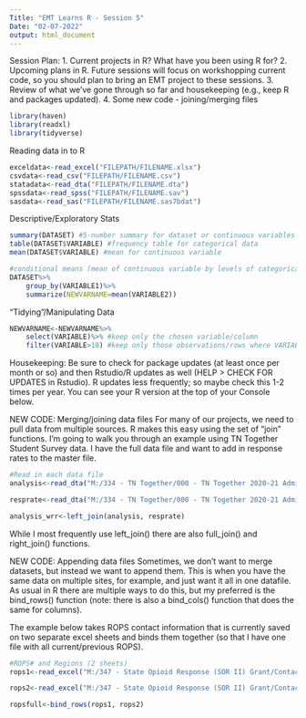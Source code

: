 ---
Title: "EMT Learns R - Session 5"
Date: "02-07-2022"
output: html_document
---

Session Plan:
1. Current projects in R? What have you been using R for? 
2. Upcoming plans in R. Future sessions will focus on workshopping current code, so you should plan to bring an EMT project to these sessions.
3. Review of what we've gone through so far and housekeeping (e.g., keep R and packages updated). 
4. Some new code - joining/merging files

```{r} 
library(haven)
library(readxl)
library(tidyverse)
```

Reading data in to R 
```{r}
exceldata<-read_excel("FILEPATH/FILENAME.xlsx")
csvdata<-read_csv("FILEPATH/FILENAME.csv")
statadata<-read_dta("FILEPATH/FILENAME.dta")
spssdata<-read_spss("FILEPATH/FILENAME.sav")
sasdata<-read_sas("FILEPATH/FILENAME.sas7bdat")
```

Descriptive/Exploratory Stats
```{r}
summary(DATASET) #5-number summary for dataset or continuous variables
table(DATASET$VARIABLE) #frequency table for categorical data
mean(DATASET$VARIABLE) #mean for continuous variable

#conditional means (mean of continuous variable by levels of categorical var)
DATASET%>%
    group_by(VARIABLE1)%>%
    summarize(NEWVARNAME=mean(VARIABLE2))
```

"Tidying"/Manipulating Data
```{r}
NEWVARNAME<-NEWVARNAME%>%
    select(VARIABLE)%>% #keep only the chosen variable/column
    filter(VARIABLE>10) #keep only those observations/rows where VARIABLE > 10
```

Housekeeping:
Be sure to check for package updates (at least once per month or so) and then Rstudio/R updates as well (HELP > CHECK FOR UPDATES in Rstudio). R updates less frequently; so maybe check this 1-2 times per year. You can see your R version at the top of your Console below.

NEW CODE: Merging/joining data files
For many of our projects, we need to pull data from multiple sources. R makes this easy using the set of "join" functions. I'm going to walk you through an example using TN Together Student Survey data. I have the full data file and want to add in response rates to the master file.
```{r include=F}
#Read in each data file
analysis<-read_dta("M:/334 - TN Together/000 - TN Together 2020-21 Administration/Analysis/output/state_analyticaldataset.dta")

resprate<-read_dta("M:/334 - TN Together/000 - TN Together 2020-21 Administration/Analysis/output/responserates.dta")

analysis_wrr<-left_join(analysis, resprate)
```
While I most frequently use left_join() there are also full_join() and right_join() functions. 

NEW CODE: Appending data files
Sometimes, we don't want to merge datasets, but instead we want to append them. This is when you have the same data on multiple sites, for example, and just want it all in one datafile. As usual in R there are multiple ways to do this, but my preferred is the bind_rows() function (note: there is also a bind_cols() function that does the same for columns).

The example below takes ROPS contact information that is currently saved on two separate excel sheets and binds them together (so that I have one file with all current/previous ROPS). 
```{r}
#ROPS# and Regions (2 sheets)
rops1<-read_excel("M:/347 - State Opioid Response (SOR II) Grant/Contact Information/ROPS - Contact Information.xlsx")

rops2<-read_excel("M:/347 - State Opioid Response (SOR II) Grant/Contact Information/ROPS - Contact Information.xlsx", sheet="Previous_ROPS")

ropsfull<-bind_rows(rops1, rops2)
```


